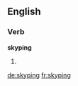 
==English==

===Verb===
'''skyping'''

# {{present participle of|skype}}

[[de:skyping]]
[[fr:skyping]]